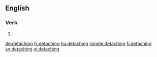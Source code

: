 ==English==

===Verb===
{{head|en|present participle}}

# {{present participle of|detach|lang=en}}

[[de:detaching]]
[[fr:detaching]]
[[hu:detaching]]
[[simple:detaching]]
[[fi:detaching]]
[[sv:detaching]]
[[vi:detaching]]